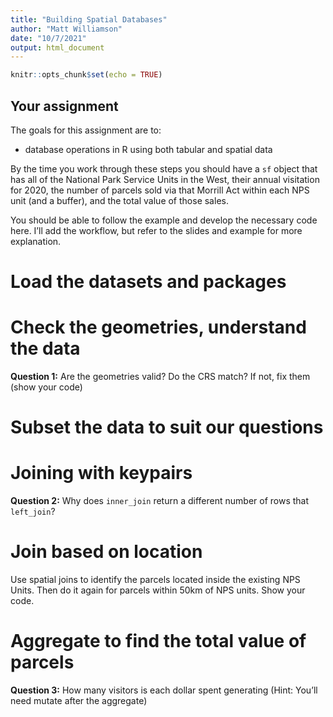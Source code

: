 ```yaml
---
title: "Building Spatial Databases"
author: "Matt Williamson"
date: "10/7/2021"
output: html_document
---
```


```r
knitr::opts_chunk$set(echo = TRUE)
```


## Your assignment

The goals for this assignment are to:

- database operations in R using both tabular and spatial data


By the time you work through these steps you should have a `sf` object that has all of the National Park Service Units in the West, their annual visitation for 2020, the number of parcels sold via that Morrill Act within each NPS unit (and a buffer), and the total value of those sales.

You should be able to follow the example and develop the necessary code here. I'll add the workflow, but refer to the slides and example for more explanation.

# Load the datasets and packages

# Check the geometries, understand the data

__Question 1:__ Are the geometries valid? Do the CRS match? If not, fix them (show your code)

# Subset the data to suit our questions

# Joining with keypairs
__Question 2:__ Why does `inner_join` return a different number of rows that `left_join`?

# Join based on location
Use spatial joins to identify the parcels located inside the existing NPS Units. Then do it again for parcels within 50km of NPS units. Show your code.

# Aggregate to find the total value of parcels

__Question 3:__ How many visitors is each dollar spent generating (Hint: You'll need mutate after the aggregate)
